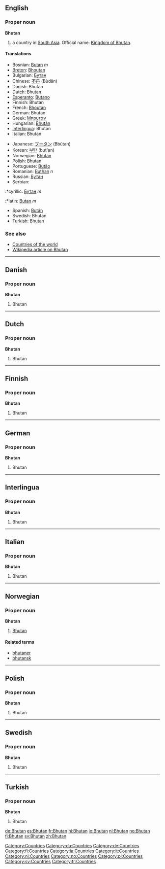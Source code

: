 ==English==

===Proper noun===
'''Bhutan'''

# a country in [[South Asia]]. Official name: [[Kingdom of Bhutan]].

====Translations====
{{top}}
*Bosnian: [[Butan]] ''m''
*[[Breton]]: [[Bhoutan]]
*Bulgarian: [[Бутан]]
*Chinese: [[不丹]] (Bùdān)
*Danish: Bhutan
*Dutch: Bhutan
*[[Esperanto]]: [[Butano]]
*Finnish: Bhutan
*French: [[Bhoutan]]
*German: Bhutan
*Greek: [[Μπουτάν]]
*Hungarian: [[Bhután]]
*[[Interlingua]]: Bhutan
*Italian: Bhutan
{{mid}}
*Japanese: [[ブータン]] (Bbūtan)
*Korean: [[부탄]] (but'an)
*Norwegian: [[#Norwegian|Bhutan]]
*Polish: Bhutan
*Portuguese: [[Butão]]
*Romanian: [[Buthan]] ''n''
*Russian: [[Бутан]]
*Serbian:
:*cyrillic: [[Бутан]] ''m''
:*latin: [[Butan]] ''m''
*Spanish: [[Bután]]
*Swedish: Bhutan
*Turkish: Bhutan
{{bottom}}

===See also===
*[[Countries of the world]]
*[[w:Bhutan|Wikipedia article on Bhutan]]

----
==Danish==
===Proper noun===
'''Bhutan'''
#Bhutan
----
==Dutch==
===Proper noun===
'''Bhutan'''
#Bhutan
----
==Finnish==
===Proper noun===
'''Bhutan'''
#Bhutan
----
==German==
===Proper noun===
'''Bhutan'''
#Bhutan
----
==Interlingua==
===Proper noun===
'''Bhutan'''
#Bhutan
----
==Italian==
===Proper noun===
'''Bhutan'''
#Bhutan
----
==Norwegian==
===Proper noun===
'''Bhutan'''
#[[#English|Bhutan]]
====Related terms====
*[[bhutaner]]
*[[bhutansk]]
----
==Polish==
===Proper noun===
'''Bhutan'''
#Bhutan
----
==Swedish==
===Proper noun===
'''Bhutan'''
#Bhutan
----
==Turkish==
===Proper noun===
'''Bhutan'''
#Bhutan

[[Category:Countries]]
[[Category:da:Countries]]
[[Category:de:Countries]]
[[Category:fi:Countries]]
[[Category:ia:Countries]]
[[Category:it:Countries]]
[[Category:nl:Countries]]
[[Category:no:Countries]]
[[Category:pl:Countries]]
[[Category:sv:Countries]]
[[Category:tr:Countries]]
[[de:Bhutan]]
[[es:Bhutan]]
[[fr:Bhutan]]
[[hi:Bhutan]]
[[io:Bhutan]]
[[nl:Bhutan]]
[[no:Bhutan]]
[[fi:Bhutan]]
[[sv:Bhutan]]
[[zh:Bhutan]]